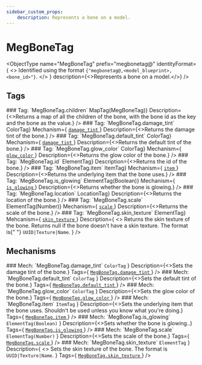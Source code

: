 ```yaml
---
sidebar_custom_props:
    description: Represents a bone on a model.
---
```

# MegBoneTag

<ObjectType
    name="MegBoneTag"
    prefix="megbonetag@"
    identityFormat={
        <>
            Identified using the format <code>{"megbonetag@<entity>,<model_blueprint>,<bone_id>"}</code>.
        </>
    }
    description={<>Represents a bone on a model.</>}
/>

## Tags

<MetaEntry>
    <EntryHeader>
    ### Tag: `MegBoneTag.children`
    </EntryHeader>
    <DetailsTable
        Returns={<code>MapTag(MegBoneTag)</code>}
        Description={<>Returns a map of all the children of the bone, with the bone id as the key and the bone as the value.</>}
    />
</MetaEntry>

<MetaEntry>
    <EntryHeader>
    ### Tag: `MegBoneTag.damage_tint`
    </EntryHeader>
    <DetailsTable
        Returns={<code>ColorTag</code>}
        Mechanism={
            <a href="#mech-megbonetagdamage_tint">
                <code>damage_tint</code>
            </a>
        }
        Description={<>Returns the damage tint of the bone.</>}
    />
</MetaEntry>

<MetaEntry>
    <EntryHeader>
    ### Tag: `MegBoneTag.default_tint`
    </EntryHeader>
    <DetailsTable
        Returns={<code>ColorTag</code>}
        Mechanism={
            <a href="#mech-megbonetagdefault_tint">
                <code>damage_tint</code>
            </a>
        }
        Description={<>Returns the default tint of the bone.</>}
    />
</MetaEntry>

<MetaEntry>
    <EntryHeader>
    ### Tag: `MegBoneTag.glow_color`
    </EntryHeader>
    <DetailsTable
        Returns={<code>ColorTag</code>}
        Mechanism={
            <a href="#mech-megbonetagglow_color">
                <code>glow_color</code>
            </a>
        }
        Description={<>Returns the glow color of the bone.</>}
    />
</MetaEntry>

<MetaEntry>
    <EntryHeader>
    ### Tag: `MegBoneTag.id`
    </EntryHeader>
    <DetailsTable Returns={<code>ElementTag</code>} Description={<>Returns the id of the bone.</>} />
</MetaEntry>

<MetaEntry>
    <EntryHeader>
    ### Tag: `MegBoneTag.item`
    </EntryHeader>
    <DetailsTable
        Returns={<code>ItemTag</code>}
        Mechanism={
            <a href="#mech-megbonetagitem">
                <code>item</code>
            </a>
        }
        Description={<>Returns the underlying item that the bone uses.</>}
    />
</MetaEntry>

<MetaEntry>
    <EntryHeader>
    ### Tag: `MegBoneTag.is_glowing`
    </EntryHeader>
    <DetailsTable
        Returns={<code>ElementTag(Boolean)</code>}
        Mechanism={
            <a href="#mech-megbonetagis_glowing">
                <code>is_glowing</code>
            </a>
        }
        Description={<>Returns whether the bone is glowing.</>}
    />
</MetaEntry>
<MetaEntry>
    <EntryHeader>
    ### Tag: `MegBoneTag.location`
    </EntryHeader>
    <DetailsTable Returns={<code>LocationTag</code>} Description={<>Returns the location of the bone.</>} />
</MetaEntry>

<MetaEntry>
    <EntryHeader>
    ### Tag: `MegBoneTag.scale`
    </EntryHeader>
    <DetailsTable
        Returns={<code>ElementTag(Number)</code>}
        Mechanism={
            <a href="#mech-megbonetagscale">
                <code>scale</code>
            </a>
        }
        Description={<>Returns the scale of the bone.</>}
    />
</MetaEntry>

<MetaEntry>
    <EntryHeader>
    ### Tag: `MegBoneTag.skin_texture`
    </EntryHeader>
    <DetailsTable
        Returns={<code>ElementTag</code>}
        Mehcanism={
            <a href="#mech-megbonetagskin_texture">
                <code>skin_texture</code>
            </a>
        }
        Description={
            <>
                Returns the skin texture of the bone. Returns null if the bone doesn't have a skin texture. The format is{" "}
                <code>UUID|Texture|Name</code>.
            </>
        }
    />
</MetaEntry>

## Mechanisms

<MetaEntry>
    <EntryHeader>
    ### Mech: `MegBoneTag.damage_tint`
    </EntryHeader>
    <DetailsTable
        Input={
            <>
                <code>ColorTag</code>
            </>
        }
        Description={<>Sets the damage tint of the bone.</>}
        Tags={
            <a href="#tag-megbonetagdamage_tint">
                <code>MegBoneTag.damage_tint</code>
            </a>
        }
    />
</MetaEntry>

<MetaEntry>
    <EntryHeader>
    ### Mech: `MegBoneTag.default_tint`
    </EntryHeader>
    <DetailsTable
        Input={
            <>
                <code>ColorTag</code>
            </>
        }
        Description={<>Sets the default tint of the bone.</>}
        Tags={
            <a href="#tag-megbonetagdefault_tint">
                <code>MegBoneTag.default_tint</code>
            </a>
        }
    />
</MetaEntry>

<MetaEntry>
    <EntryHeader>
    ### Mech: `MegBoneTag.glow_color`
    </EntryHeader>
    <DetailsTable
        Input={
            <>
                <code>ColorTag</code>
            </>
        }
        Description={<>Sets the glow color of the bone.</>}
        Tags={
            <a href="#tag-megbonetagglow_color">
                <code>MegBoneTag.glow_color</code>
            </a>
        }
    />
</MetaEntry>

<MetaEntry>
    <EntryHeader>
    ### Mech: `MegBoneTag.item`
    </EntryHeader>
    <DetailsTable
        Input={
            <>
                <code>ItemTag</code>
            </>
        }
        Description={<>Sets the underlying item that the bone uses. Shouldn't be used unless you know what you're doing.</>}
        Tags={
            <a href="#tag-megbonetagitem">
                <code>MegBoneTag.item</code>
            </a>
        }
    />
</MetaEntry>

<MetaEntry>
    <EntryHeader>
    ### Mech: `MegBoneTag.is_glowing`
    </EntryHeader>
    <DetailsTable
        Input={
            <>
                <code>ElementTag(Boolean)</code>
            </>
        }
        Description={<>Sets whether the bone is glowing..</>}
        Tags={
            <a href="#tag-megbonetagis_glowing">
                <code>MegBoneTag.is_glowing</code>
            </a>
        }
    />
</MetaEntry>

<MetaEntry>
    <EntryHeader>
    ### Mech: `MegBoneTag.scale`
    </EntryHeader>
    <DetailsTable
        Input={
            <>
                <code>ElementTag(Number)</code>
            </>
        }
        Description={<>Sets the scale of the bone.</>}
        Tags={
            <a href="#tag-megbonetagscale">
                <code>MegBoneTag.scale</code>
            </a>
        }
    />
</MetaEntry>

<MetaEntry>
    <EntryHeader>
    ### Mech: `MegBoneTag.skin_texture`
    </EntryHeader>
    <DetailsTable
        Input={
            <>
                <code>ElementTag</code>
            </>
        }
        Description={
            <>
                Sets the skin texture of the bone.
                The format is <code>UUID|Texture|Name</code>.
            </>
        }
        Tags={
            <a href="#tag-megbonetagskin_texture">
                <code>MegBoneTag.skin_texture</code>
            </a>
        }
    />
</MetaEntry>
